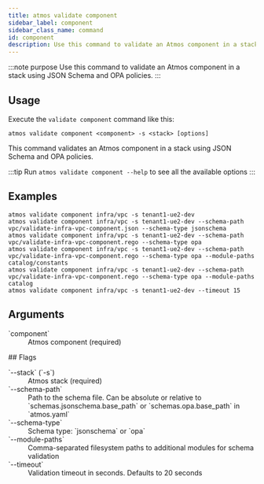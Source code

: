 ```yaml
---
title: atmos validate component
sidebar_label: component
sidebar_class_name: command
id: component
description: Use this command to validate an Atmos component in a stack using JSON Schema and OPA policies.
---
```


:::note purpose
Use this command to validate an Atmos component in a stack using JSON Schema and OPA policies.
:::

<Screengrab title="atmos validate component --help" slug="atmos-validate-component--help" />

## Usage

Execute the `validate component` command like this:

```shell
atmos validate component <component> -s <stack> [options]
```

This command validates an Atmos component in a stack using JSON Schema and OPA policies.

:::tip
Run `atmos validate component --help` to see all the available options
:::

## Examples

```shell
atmos validate component infra/vpc -s tenant1-ue2-dev
atmos validate component infra/vpc -s tenant1-ue2-dev --schema-path vpc/validate-infra-vpc-component.json --schema-type jsonschema
atmos validate component infra/vpc -s tenant1-ue2-dev --schema-path vpc/validate-infra-vpc-component.rego --schema-type opa
atmos validate component infra/vpc -s tenant1-ue2-dev --schema-path vpc/validate-infra-vpc-component.rego --schema-type opa --module-paths catalog/constants
atmos validate component infra/vpc -s tenant1-ue2-dev --schema-path vpc/validate-infra-vpc-component.rego --schema-type opa --module-paths catalog
atmos validate component infra/vpc -s tenant1-ue2-dev --timeout 15
```

## Arguments


<dl>
  <dt>`component`</dt>
  <dd>Atmos component (required)</dd>
</dl>
## Flags
<dl>
  <dt>`--stack` (`-s`)</dt>
  <dd>Atmos stack (required)</dd>

  <dt>`--schema-path`</dt>
  <dd>Path to the schema file. Can be absolute or relative to `schemas.jsonschema.base_path` or `schemas.opa.base_path` in `atmos.yaml`</dd>

  <dt>`--schema-type`</dt>
  <dd>Schema type: `jsonschema` or `opa`</dd>

  <dt>`--module-paths`</dt>
  <dd>Comma-separated filesystem paths to additional modules for schema validation</dd>

  <dt>`--timeout`</dt>
  <dd>Validation timeout in seconds. Defaults to 20 seconds</dd>
</dl>
